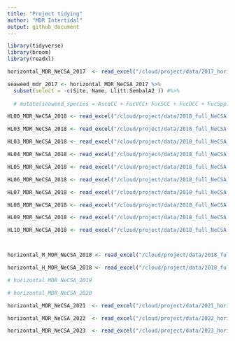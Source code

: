 ```yaml
---
title: "Project tidying"
author: "MDR Intertidal"
output: github_document
---
```


```r
library(tidyverse)
library(broom)
library(readxl)
```

```r

horizontal_MDR_NeCSA_2017  <- read_excel("/cloud/project/data/2017_horizontal_MDR_NeCSA.xlsx")

seaweed_mdr_2017 <- horizontal_MDR_NeCSA_2017 %>%
  subset(select = -c(Site, Name, Llitt:SembalA2 )) #%>%
 
  # mutate(seaweed_species = AscoCC + FucVCC+ FucSCC + FucDCC + FucSpp.CC + AscoSC + FucVSC + FucSSC + FucDSC + MstellSC + ChonCrSC + UlvaIntesSC + UlvaLacSC + CorOSC + VertLanSC + CerSC) 

```

```r

HL00_MDR_NeCSA_2018 <- read_excel("/cloud/project/data/2018_full_NeCSA.xlsx", sheet = "West HT Low", range = A4:C49)

HL03_MDR_NeCSA_2018 <- read_excel("/cloud/project/data/2018_full_NeCSA.xlsx", sheet = "West HT Low", range = D4:F49)

HL03_MDR_NeCSA_2018 <- read_excel("/cloud/project/data/2018_full_NeCSA.xlsx", sheet = "West HT Low", range = A4:C49)

HL04_MDR_NeCSA_2018 <- read_excel("/cloud/project/data/2018_full_NeCSA.xlsx", sheet = "West HT Low", range = A4:C49)

HL05_MDR_NeCSA_2018 <- read_excel("/cloud/project/data/2018_full_NeCSA.xlsx", sheet = "West HT Low", range = A4:C49)

HL06_MDR_NeCSA_2018 <- read_excel("/cloud/project/data/2018_full_NeCSA.xlsx", sheet = "West HT Low", range = A4:C49)

HL07_MDR_NeCSA_2018 <- read_excel("/cloud/project/data/2018_full_NeCSA.xlsx", sheet = "West HT Low", range = A4:C49)

HL08_MDR_NeCSA_2018 <- read_excel("/cloud/project/data/2018_full_NeCSA.xlsx", sheet = "West HT Low", range = A4:C49)

HL09_MDR_NeCSA_2018 <- read_excel("/cloud/project/data/2018_full_NeCSA.xlsx", sheet = "West HT Low", range = A4:C49)

HL10_MDR_NeCSA_2018 <- read_excel("/cloud/project/data/2018_full_NeCSA.xlsx", sheet = "West HT Low", range = A4:C49)



horizontal_M_MDR_NeCSA_2018 <- read_excel("/cloud/project/data/2018_full_NeCSA.xlsx", sheet = "West HT Mid")

horizontal_H_MDR_NeCSA_2018 <- read_excel("/cloud/project/data/2018_full_NeCSA.xlsx", sheet = "West HT High")

```

```r

# horizontal_MDR_NeCSA_2019

```

```r

# horizontal_MDR_NeCSA_2020

```

```r

horizontal_MDR_NeCSA_2021  <- read_excel("/cloud/project/data/2021_horizontal_MDR_NeCSA.xlsx")

```

```r

horizontal_MDR_NeCSA_2022  <- read_excel("/cloud/project/data/2022_horizontal_MDR_NeCSA.xlsx")

```

```r

horizontal_MDR_NeCSA_2023  <- read_excel("/cloud/project/data/2023_horizontal_MDR_NeCSA.xlsx")

```

